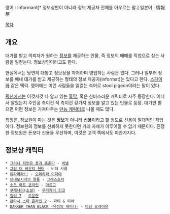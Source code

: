 영어 : Informant[* 정보상만이 아니라 정보 제공자 전체를 아우르는 말.]
일본어 : 情報屋

[[목차]]
== 개요 ==
대가를 받고 의뢰자가 원하는 [[정보]]를 제공하는 인물, 즉 정보의 매매를 직업으로 삼는 사람을 일컫는다.
정보상인이라고도 한다.

현실에서는 당연히 대놓고 정보상을 자처하며 영업하는 사람은 없다. 그러나 일부러 정보를 빼내 대가를 받고 제공하는 형태의 정보 제공자(informat)는 있다고 한다. [[스파이]]와 같은 맥락. 영어에는 이런 사람들을 일컫는 숙어로 stool pigeon이라는 말이 있다.

[[픽션]]에서는 이것저것 다 알고 있는 [[흑막]], 혹은 신비스러운 캐릭터로 자주 등장한다. 어디서 알았는지 주인공 측이건 적 측이건 갖가지 정보를 알고 있는 인물로 등장. 대가만 받으면 어떤 정보든 가져다주는 [[만능 캐릭터]]로 나올 때도 많다.

특징은, 정보원이 파는 것은 '''정보'''가 아니라 '''신용'''이라고 할 정도로 신용이 절대적인 직업이다. 정보원의 정보를 신뢰하지 못한다면 거래 자체가 이루어질 수 없기 때문이다. 진정한 정보원은 돈보다 신용을 우선하며, 이것은 고객 쪽에서도 마찬가지다. 
== 정보상 캐릭터 ==
 * [[그러나 죄인은 용과 춤춘다]] - [[비넬]]
 * [[그림 더 바운티 헌터]] - 비더 샤름
 * [[듀라라라!!]] - [[오리하라 이자야]]
 * [[므네모시네의 딸들]] - [[그래스호퍼]]
 * [[소드 아트 온라인]] - [[아르고]]
 * [[쿠레나이(소설)]] - [[무라카미 긴코]]
 * [[킬러 7]] - [[오윤현]]
 * [[판타시 스타 온라인 2]] - 파티 & 티아
 * [[DARKER THAN BLACK -유성의 제미니-]] - [[마담 오레이유]]
